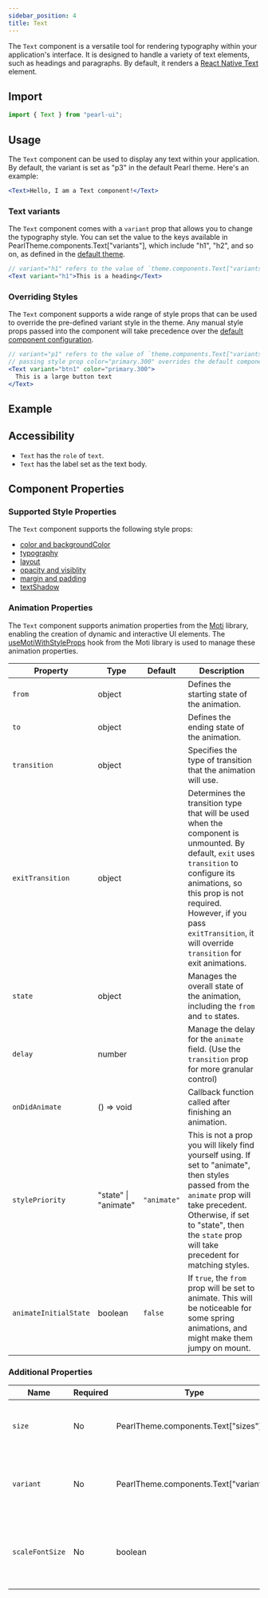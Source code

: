 ```yaml
---
sidebar_position: 4
title: Text
---
```



<div style={{ display: "flex" }}>
  <SourceButton
    label="Source"
    href="https://github.com/agrawal-rohit/pearl-ui/blob/main/src/components/atoms/text/text.tsx"
    style={{ marginRight: "10px" }}
  />
  <SourceButton
    label="Theme Source"
    href="https://github.com/agrawal-rohit/pearl-ui/blob/main/src/components/atoms/text/text.config.ts"
  />
</div>

The `Text` component is a versatile tool for rendering typography within your application's interface. It is designed to handle a variety of text elements, such as headings and paragraphs. By default, it renders a [React Native Text](https://reactnative.dev/docs/text) element.

## Import

```jsx
import { Text } from "pearl-ui";
```

## Usage

The `Text` component can be used to display any text within your application. By default, the variant is set as "p3" in the default Pearl theme. Here's an example:

```jsx
<Text>Hello, I am a Text component!</Text>
```

### Text variants

The `Text` component comes with a `variant` prop that allows you to change the typography style. You can set the value to the keys available in <t>PearlTheme.components.Text["variants"]</t>, which include <t>"h1"</t>, <t>"h2"</t>, and so on, as defined in the [default theme](../../theming/default-theme#typography).

```jsx
// variant="h1" refers to the value of `theme.components.Text["variants"]["h1"]`
<Text variant="h1">This is a heading</Text>
```

### Overriding Styles

The `Text` component supports a wide range of style props that can be used to override the pre-defined variant style in the theme. Any manual style props passed into the component will take precedence over the [default component configuration](https://github.com/agrawal-rohit/pearl-ui/blob/main/src/components/atoms/text/text.config.ts).

```jsx
// variant="p1" refers to the value of `theme.components.Text["variants"]["p1"]`
// passing style prop color="primary.300" overrides the default component config value of color="neutral.50"
<Text variant="btn1" color="primary.300">
  This is a large button text
</Text>
```

## Example


<Snack snackId="@agrawal-rohit/text-light" />

## Accessibility

- `Text` has the `role` of `text`.
- `Text` has the label set as the text body.

## Component Properties

### Supported Style Properties

The `Text` component supports the following style props:

- [color and backgroundColor](../../core-features/style-props#color-and-background-color)
- [typography](../../core-features/style-props#typography)
- [layout](../../core-features/style-props#layout)
- [opacity and visiblity](../../core-features/style-props#opacity-and-visibility)
- [margin and padding](../../core-features/style-props#margin-and-padding)
- [textShadow](../../core-features/style-props#text-shadow)

### Animation Properties

The `Text` component supports animation properties from the [Moti](https://moti.fyi/) library, enabling the creation of dynamic and interactive UI elements. The [useMotiWithStyleProps](../../hooks/useMotiWithStyleProps) hook from the Moti library is used to manage these animation properties.

| Property              | Type                        | Default     | Description                                                                                                                                                                                                                                                                 |
| --------------------- | --------------------------- | ----------- | --------------------------------------------------------------------------------------------------------------------------------------------------------------------------------------------------------------------------------------------------------------------------- |
| `from`                | <t>object</t>               |             | Defines the starting state of the animation.                                                                                                                                                                                                                                |
| `to`                  | <t>object</t>               |             | Defines the ending state of the animation.                                                                                                                                                                                                                                  |
| `transition`          | <t>object</t>               |             | Specifies the type of transition that the animation will use.                                                                                                                                                                                                               |
| `exitTransition`      | <t>object</t>               |             | Determines the transition type that will be used when the component is unmounted. By default, `exit` uses `transition` to configure its animations, so this prop is not required. However, if you pass `exitTransition`, it will override `transition` for exit animations. |
| `state`               | <t>object</t>               |             | Manages the overall state of the animation, including the `from` and `to` states.                                                                                                                                                                                           |
| `delay`               | <t>number</t>               |             | Manage the delay for the `animate` field. (Use the `transition` prop for more granular control)                                                                                                                                                                             |
| `onDidAnimate`        | <t>() =&gt; void</t>        |             | Callback function called after finishing an animation.                                                                                                                                                                                                                      |
| `stylePriority`       | <t>"state" \| "animate"</t> | `"animate"` | This is not a prop you will likely find yourself using. If set to <t>"animate"</t>, then styles passed from the `animate` prop will take precedent. Otherwise, if set to <t>"state"</t>, then the `state` prop will take precedent for matching styles.                     |
| `animateInitialState` | <t>boolean</t>              | `false`     | If `true`, the `from` prop will be set to animate. This will be noticeable for some spring animations, and might make them jumpy on mount.                                                                                                                                  |

### Additional Properties

| Name            | Required | Type                                          | Default | Description                                                             |
| --------------- | -------- | --------------------------------------------- | ------- | ----------------------------------------------------------------------- |
| `size`          | No       | <t>PearlTheme.components.Text["sizes"]</t>    |         | Size variant to use as defined in the active theme.                     |
| `variant`       | No       | <t>PearlTheme.components.Text["variants"]</t> | `"p1"`  | Typography variant to use as defined in the active theme.               |
| `scaleFontSize` | No       | <t>boolean</t>                                | `true`  | Whether to slightly scale the font size based on the screen dimensions. |
